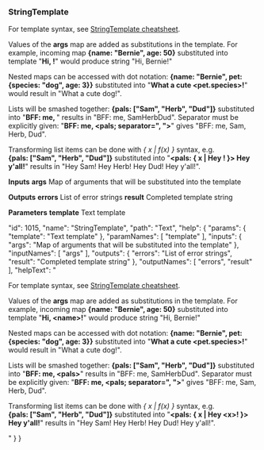 ### StringTemplate

For template syntax, see [StringTemplate cheatsheet](https://github.com/antlr/stringtemplate4/blob/master/doc/cheatsheet.md).  

Values of the **args** map are added as substitutions in the template. For example, incoming map **{name: "Bernie", age: 50}** substituted into template "**Hi, <name>!**" would produce string "Hi, Bernie!"  

Nested maps can be accessed with dot notation: **{name: "Bernie", pet: {species: "dog", age: 3}}** substituted into "**What a cute <pet.species>!**" would result in "What a cute dog!".  

Lists will be smashed together: **{pals: ["Sam", "Herb", "Dud"]}** substituted into "**BFF: me, <pals>**" results in "BFF: me, SamHerbDud". Separator must be explicitly given: "**BFF: me, <pals; separator=", ">**" gives "BFF: me, Sam, Herb, Dud".  

Transforming list items can be done with *{ x | f(x) }* syntax, e.g. **{pals: ["Sam", "Herb", "Dud"]}** substituted into "**<pals: { x | Hey <x>! }> Hey y'all!**" results in "Hey Sam! Hey Herb! Hey Dud! Hey y'all!".

**Inputs**
**args**
Map of arguments that will be substituted into the template


**Outputs**
**errors**
List of error strings
**result**
Completed template string


**Parameters**
**template**
Text template


  "id": 1015,
  "name": "StringTemplate",
  "path": "Text",
  "help": {
    "params": {
      "template": "Text template"
    },
    "paramNames": [
      "template"
    ],
    "inputs": {
      "args": "Map of arguments that will be substituted into the template"
    },
    "inputNames": [
      "args"
    ],
    "outputs": {
      "errors": "List of error strings",
      "result": "Completed template string"
    },
    "outputNames": [
      "errors",
      "result"
    ],
    "helpText": "<p>For template syntax, see <a href='https://github.com/antlr/stringtemplate4/blob/master/doc/cheatsheet.md' target='_blank'>StringTemplate cheatsheet</a>.</p><p>Values of the <strong>args</strong> map are added as substitutions in the template. For example, incoming map <strong>{name: &quot;Bernie&quot;, age: 50}</strong> substituted into template &quot;<strong>Hi, &lt;name&gt;!</strong>&quot;&nbsp;would produce string &quot;Hi, Bernie!&quot;</p><p>Nested maps can be accessed with dot notation:&nbsp;<strong>{name: &quot;Bernie&quot;, pet: {species: &quot;dog&quot;, age: 3}}</strong>&nbsp;substituted into &quot;<strong>What a cute &lt;pet.species&gt;!</strong>&quot; would result in &quot;What a cute dog!&quot;.</p><p>Lists will be smashed together: <strong>{pals:&nbsp;[&quot;Sam&quot;, &quot;Herb&quot;, &quot;Dud&quot;]}</strong>&nbsp;substituted into &quot;<strong>BFF: me, &lt;pals&gt;</strong>&quot; results in &quot;BFF: me, SamHerbDud&quot;. Separator must be explicitly given: &quot;<strong>BFF: me, &lt;pals; separator=&quot;, &quot;&gt;</strong>&quot; gives &quot;BFF: me, Sam, Herb, Dud&quot;.</p><p>Transforming list items can be done with <em>{ x | f(x) }</em> syntax, e.g. <strong>{pals:&nbsp;[&quot;Sam&quot;, &quot;Herb&quot;, &quot;Dud&quot;]}</strong> substituted into &quot;<strong>&lt;pals: { x | Hey &lt;x&gt;! }&gt; Hey y&#39;all!</strong>&quot; results in &quot;Hey Sam! Hey Herb! Hey Dud! Hey y&#39;all!&quot;.</p>"
  }
}